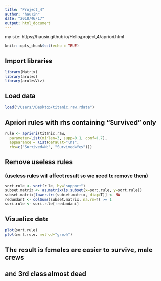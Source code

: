 ```yaml
---
title: "Project_4"
author: "hausin"
date: "2018/06/17"
output: html_document
---
```

my site: https://hausin.github.io/Hello/project_4/apriori.html

```r
knitr::opts_chunk$set(echo = TRUE)
```

## Import libraries
```r
library(Matrix)
library(arules)
library(arulesViz)
```

## Load data
```r
load("/Users//Desktop/titanic.raw.rdata")
```

## Apriori rules with rhs containing "Survived" only
```r
rule <- apriori(titanic.raw, 
  parameter=list(minlen=3, supp=0.1, conf=0.7),  
  appearance = list(default="lhs",
  rhs=c("Survived=No", "Survived=Yes")))
```

## Remove useless rules
### (useless rules will affect result so we need to remove them)
```r
sort.rule <- sort(rule, by="support")
subset.matrix <- as.matrix(is.subset(x=sort.rule, y=sort.rule))
subset.matrix[lower.tri(subset.matrix, diag=T)] <- NA
redundant <- colSums(subset.matrix, na.rm=T) >= 1
sort.rule <- sort.rule[!redundant]
```

## Visualize data
```r
plot(sort.rule)
plot(sort.rule, method="graph")
```

## The result is females are easier to survive, male crews
## and 3rd class almost dead

